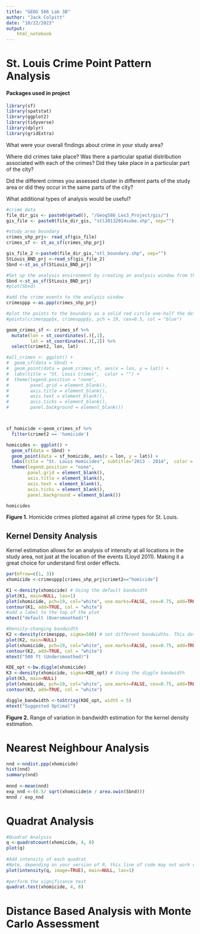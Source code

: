 ```yaml
---
title: "GEOG 586 Lab 3B"
author: "Jack Colpitt"
date: "10/22/2023"
output:
    html_notebook
---
```


# St. Louis Crime Point Pattern Analysis

#### Packages used in project
```r
library(sf)
library(spatstat)
library(ggplot2)
library(tidyverse)
library(dplyr)
library(gridExtra)
```

What were your overall findings about crime in your study area?

Where did crimes take place? Was there a particular spatial distribution associated with each of the crimes? Did they take place in a particular part of the city?

Did the different crimes you assessed cluster in different parts of the study area or did they occur in the same parts of the city? 

What additional types of analysis would be useful?

```r
#crime data
file_dir_gis <- paste0(getwd(), "/Geog586_Les3_Project/gis/")
gis_file <- paste0(file_dir_gis, "stl20132014sube.shp", sep="")

#study area boundary
crimes_shp_prj<- read_sf(gis_file)
crimes_sf <- st_as_sf(crimes_shp_prj)

gis_file_2 <-paste0(file_dir_gis,"stl_boundary.shp", sep="")
StLouis_BND_prj <-read_sf(gis_file_2)
Sbnd <-st_as_sf(StLouis_BND_prj)

#Set up the analysis environment by creating an analysis window from the city boundary
Sbnd <-st_as_sf(StLouis_BND_prj)
#plot(Sbnd)

#add the crime events to the analysis window
crimesppp <-as.ppp(crimes_shp_prj)

#plot the points to the boundary as a solid red circle one-half the default plotting size
#points(crimesppp$x, crimesppp$y, pch = 19, cex=0.5, col = "blue")

geom_crimes_sf <- crimes_sf %>%
  mutate(lon = st_coordinates(.)[,1],
         lat = st_coordinates(.)[,2]) %>%
  select(crimet2, lon, lat) 

#all_crimes <- ggplot() +
#  geom_sf(data = Sbnd) +
#  geom_point(data = geom_crimes_sf, aes(x = lon, y = lat)) +
#  labs(title = "St. Louis Crimes",  color = "") +
#  theme(legend.position = "none",
#        panel.grid = element_blank(),
#        axis.title = element_blank(),
#        axis.text = element_blank(),
#        axis.ticks = element_blank(),
#        panel.background = element_blank()) 



sf_homicide <-geom_crimes_sf %>%
  filter(crimet2 == 'homicide')

homicides <- ggplot() +
  geom_sf(data = Sbnd) +
  geom_point(data = sf_homicide, aes(x = lon, y = lat)) +
  labs(title = "St. Louis Homicides", subtitle="2013 - 2014",  color = "") +
  theme(legend.position = "none",
        panel.grid = element_blank(),
        axis.title = element_blank(),
        axis.text = element_blank(),
        axis.ticks = element_blank(),
        panel.background = element_blank()) 

homicides
```
**Figure 1.** Homicide crimes plotted against all crime types for St. Louis. 

## Kernel Density Analysis

Kernel estimation allows for an analysis of intensity at all locations in the study area, not just at the location of the events (Lloyd 2011). Making it a great choice for understand first order effects.
```r
par(mfrow=c(1, 3))
xhomicide <-crimesppp[crimes_shp_prj$crimet2=="homicide"]

K1 <-density(xhomicide) # Using the default bandwidth
plot(K1, main=NULL, las=1)
plot(xhomicide, pch=19, col="white", use.marks=FALSE, cex=0.75, add=TRUE)
contour(K1, add=TRUE, col = "white")
#add a label to the top of the plot
mtext("default (Oversmoothed)") 

#Density–changing bandwidth
K2 <-density(crimesppp, sigma=500) # set different bandwidths. This data is in projected feet.
plot(K2, main=NULL)
plot(xhomicide, pch=19, col="white", use.marks=FALSE, cex=0.75, add=TRUE)
contour(K2, add=TRUE, col = "white")
mtext("500 ft (Undersmoothed)") 

KDE_opt <-bw.diggle(xhomicide)
K3 <-density(xhomicide, sigma=KDE_opt) # Using the diggle bandwidth
plot(K3, main=NULL)
plot(xhomicide, pch=19, col="white", use.marks=FALSE, cex=0.75, add=TRUE)
contour(K3, add=TRUE, col = "white")

diggle_bandwidth <-toString(KDE_opt, width = 5)
mtext("Suggested Optimal")
```
**Figure 2.** Range of variation in bandwidth estimation for the kernel density estimation. 

# Nearest Neighbour Analysis
```r

nnd <-nndist.ppp(xhomicide)
hist(nnd)
summary(nnd)
 
mnnd <-mean(nnd)
exp_nnd <-(0.5/ sqrt(xhomicide$n / area.owin(Sbnd)))
mnnd / exp_nnd
```

# Quadrat Analysis

```r
#Quadrat Analysis 
q <-quadratcount(xhomicide, 4, 8) 
plot(q) 
 
#Add intensity of each quadrat
#Note, depending on your version of R, this line of code may not work correctly 
plot(intensity(q, image=TRUE), main=NULL, las=1) 
 
#perform the significance test 
quadrat.test(xhomicide, 4, 8)
```

# Distance Based Analysis with Monte Carlo Assessment

```r

```